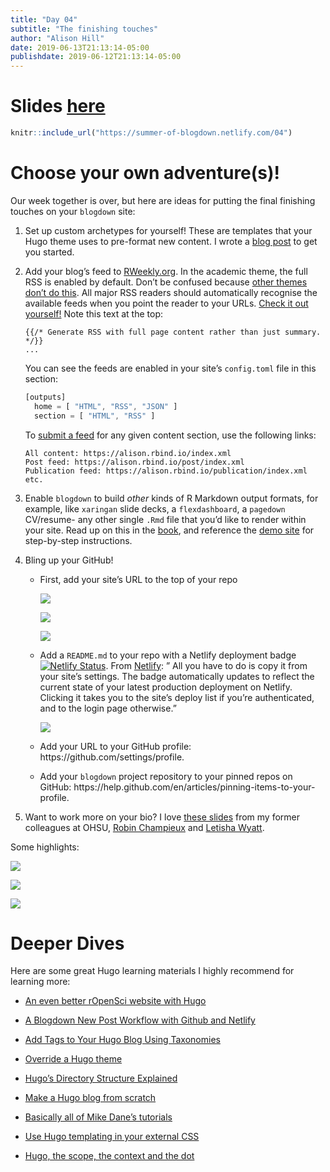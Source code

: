 ```yaml
---
title: "Day 04"
subtitle: "The finishing touches"
author: "Alison Hill"
date: 2019-06-13T21:13:14-05:00
publishdate: 2019-06-12T21:13:14-05:00
---
```



# Slides <a href="/04" target="_blank">here</a>

```r
knitr::include_url("https://summer-of-blogdown.netlify.com/04")
```


# Choose your own adventure(s)!

Our week together is over, but here are ideas for putting the final finishing touches on your `blogdown` site:

1. Set up custom archetypes for yourself! These are templates that your Hugo theme uses to pre-format new content. I wrote a [blog post](https://alison.rbind.io/post/2019-02-19-hugo-archetypes/) to get you started.

1. Add your blog's feed to [RWeekly.org](https://rweekly.org/). In the academic theme, the full RSS is enabled by default. Don't be confused because [other themes don't do this](https://stackoverflow.com/a/49080861/9437012). All major RSS readers should automatically recognise the available feeds when you point the reader to your URLs. [Check it out yourself!](https://github.com/gcushen/hugo-academic/blob/master/layouts/_default/rss.xml) Note this text at the top:

    ```
    {{/* Generate RSS with full page content rather than just summary. */}}
    ...
    ```
    
    You can see the feeds are enabled in your site's `config.toml` file in this section:
    
    ```js
    [outputs]
      home = [ "HTML", "RSS", "JSON" ]
      section = [ "HTML", "RSS" ]
    ```
    
    To [submit a feed](https://rweekly.org/submit) for any given content section, use the following links:
    
    ```
    All content: https://alison.rbind.io/index.xml
    Post feed: https://alison.rbind.io/post/index.xml
    Publication feed: https://alison.rbind.io/publication/index.xml
    etc.
    ```

1. Enable `blogdown` to build *other* kinds of R Markdown output formats, for example, like `xaringan` slide decks, a `flexdashboard`, a `pagedown` CV/resume- any other single `.Rmd` file that you'd like to render within your site. Read up on this in the [book](https://bookdown.org/yihui/blogdown/static-files.html), and reference the [demo site](https://blogdown-demo.rbind.io/2017/09/06/adding-r-markdown-documents-of-other-output-formats/) for step-by-step instructions.

1. Bling up your GitHub! 
    + First, add your site's URL to the top of your repo
    
      ![](../assets/repo-1.png)
  
      ![](../assets/repo-2.png)
  
      ![](../assets/repo-3.png)
    
    + Add a `README.md` to your repo with a Netlify deployment badge [![Netlify Status](https://api.netlify.com/api/v1/badges/cac601bf-77e4-4d7f-b4ec-db2b08829e20/deploy-status)](https://app.netlify.com/sites/summer-of-blogdown/deploys). From [Netlify](https://www.netlify.com/blog/2019/01/29/sharing-the-love-with-netlify-deployment-badges/): " All you have to do is copy it from your site’s settings. The badge automatically updates to reflect the current state of your latest production deployment on Netlify. Clicking it takes you to the site’s deploy list if you’re authenticated, and to the login page otherwise."
      
      ![](https://www.netlify.com/img/blog/badges%20in%20ui@2x.png)
      
    + Add your URL to your GitHub profile: https://github.com/settings/profile.
    
    + Add your `blogdown` project repository to your pinned repos on GitHub: https://help.github.com/en/articles/pinning-items-to-your-profile.
    
    
1. Want to work more on your bio? I love [these slides](https://docs.google.com/presentation/d/1pt8eXaGkFH8JTfOjcyvqt1n6DsUs5bSMuHy_NxepMfQ/edit?usp=sharing) from my former colleagues at OHSU, [Robin Champieux](https://twitter.com/rchampieux) and [Letisha Wyatt](https://twitter.com/dr_lrwyatt).

Some highlights:

  ![](../assets/bio-slide1.png)
  
  ![](../assets/bio-slide2.png)
  
  ![](../assets/bio-slide3.png)

# Deeper Dives

Here are some great Hugo learning materials I highly recommend for learning more:

+ [An even better rOpenSci website with Hugo](https://ropensci.org/technotes/2019/01/09/hugo/)

+ [A Blogdown New Post Workflow with Github and Netlify ](https://www.garrickadenbuie.com/blog/blogdown-netlify-new-post-workflow/)

+ [Add Tags to Your Hugo Blog Using Taxonomies](https://www.jakewiesler.com/blog/hugo-taxonomies/)

+ [Override a Hugo theme](https://zwbetz.com/override-a-hugo-theme/)

+ [Hugo's Directory Structure Explained](https://www.jakewiesler.com/blog/hugo-directory-structure/)

+ [Make a Hugo blog from scratch](https://zwbetz.com/make-a-hugo-blog-from-scratch/)

+ [Basically all of Mike Dane's tutorials](https://www.mikedane.com/static-site-generators/hugo/)

+ [Use Hugo templating in your external CSS](https://zwbetz.com/use-hugo-templating-in-your-external-css/)

+ [Hugo, the scope, the context and the dot](https://regisphilibert.com/blog/2018/02/hugo-the-scope-the-context-and-the-dot/)
